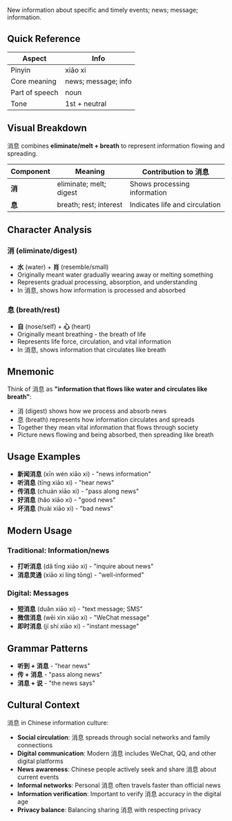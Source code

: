 New information about specific and timely events; news; message; information.

## Quick Reference

| Aspect         | Info                |
| -------------- | ------------------- |
| Pinyin         | xiāo xi             |
| Core meaning   | news; message; info |
| Part of speech | noun                |
| Tone           | 1st + neutral       |

## Visual Breakdown

消息 combines **eliminate/melt + breath** to represent information flowing and spreading.

| Component | Meaning                 | Contribution to 消息           |
| --------- | ----------------------- | ------------------------------ |
| **消**    | eliminate; melt; digest | Shows processing information   |
| **息**    | breath; rest; interest  | Indicates life and circulation |

## Character Analysis

### 消 (eliminate/digest)

- **水** (water) + **肖** (resemble/small)
- Originally meant water gradually wearing away or melting something
- Represents gradual processing, absorption, and understanding
- In 消息, shows how information is processed and absorbed

### 息 (breath/rest)

- **自** (nose/self) + **心** (heart)
- Originally meant breathing - the breath of life
- Represents life force, circulation, and vital information
- In 消息, shows information that circulates like breath

## Mnemonic

Think of 消息 as **"information that flows like water and circulates like breath"**:

- 消 (digest) shows how we process and absorb news
- 息 (breath) represents how information circulates and spreads
- Together they mean vital information that flows through society
- Picture news flowing and being absorbed, then spreading like breath

## Usage Examples

- **新闻消息** (xīn wén xiāo xi) - "news information"
- **听消息** (tīng xiāo xi) - "hear news"
- **传消息** (chuán xiāo xi) - "pass along news"
- **好消息** (hǎo xiāo xi) - "good news"
- **坏消息** (huài xiāo xi) - "bad news"

## Modern Usage

### Traditional: Information/news

- **打听消息** (dǎ tīng xiāo xi) - "inquire about news"
- **消息灵通** (xiāo xi líng tōng) - "well-informed"

### Digital: Messages

- **短消息** (duǎn xiāo xi) - "text message; SMS"
- **微信消息** (wēi xìn xiāo xi) - "WeChat message"
- **即时消息** (jí shí xiāo xi) - "instant message"

## Grammar Patterns

- **听到 + 消息** - "hear news"
- **传 + 消息** - "pass along news"
- **消息 + 说** - "the news says"

## Cultural Context

消息 in Chinese information culture:

- **Social circulation**: 消息 spreads through social networks and family connections
- **Digital communication**: Modern 消息 includes WeChat, QQ, and other digital platforms
- **News awareness**: Chinese people actively seek and share 消息 about current events
- **Informal networks**: Personal 消息 often travels faster than official news
- **Information verification**: Important to verify 消息 accuracy in the digital age
- **Privacy balance**: Balancing sharing 消息 with respecting privacy
